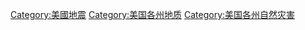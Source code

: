 [[Category:美國地震|Category:美國地震]]
[[Category:美国各州地质|Category:美国各州地质]]
[[Category:美国各州自然灾害|Category:美国各州自然灾害]]